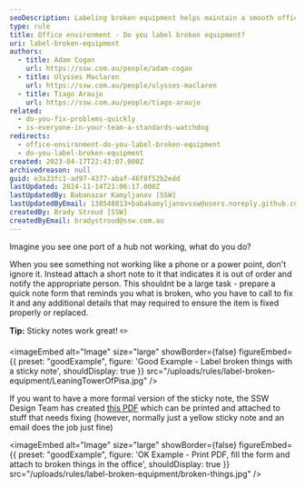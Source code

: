```yaml
---
seoDescription: Labeling broken equipment helps maintain a smooth office environment by keeping track of issues and ensuring prompt fixes.
type: rule
title: Office environment - Do you label broken equipment?
uri: label-broken-equipment
authors:
  - title: Adam Cogan
    url: https://ssw.com.au/people/adam-cogan
  - title: Ulysses Maclaren
    url: https://ssw.com.au/people/ulysses-maclaren
  - title: Tiago Araujo
    url: https://ssw.com.au/people/tiago-araujo
related:
  - do-you-fix-problems-quickly
  - is-everyone-in-your-team-a-standards-watchdog
redirects:
  - office-environment-do-you-label-broken-equipment
  - do-you-label-broken-equipment
created: 2023-04-17T22:43:07.000Z
archivedreason: null
guid: e3a33fc1-ad97-4377-abaf-46f8f52b2edd
lastUpdated: 2024-11-14T21:06:17.000Z
lastUpdatedBy: Babanazar Kamyljanov [SSW]
lastUpdatedByEmail: 138548013+babakamyljanovssw@users.noreply.github.com
createdBy: Brady Stroud [SSW]
createdByEmail: bradystroud@ssw.com.au
---
```


Imagine you see one port of a hub not working, what do you do?

When you see something not working like a phone or a power point, don't ignore it. Instead attach a short note to it that indicates it is out of order and notify the appropriate person.
This shouldnt be a large task - prepare a quick note form that reminds you what is broken, who you have to call to fix it and any additional details that may required to ensure the item is fixed properly or replaced.

**Tip:** Sticky notes work great! ✏️

<imageEmbed
  alt="Image"
  size="large"
  showBorder={false}
  figureEmbed={{
    preset: "goodExample",
    figure: 'Good Example - Label broken things with a sticky note',
    shouldDisplay: true
  }}
  src="/uploads/rules/label-broken-equipment/LeaningTowerOfPisa.jpg"
/>

If you want to have a more formal version of the sticky note, the SSW Design Team has created [this PDF](SSW-label-broken-things.pdf) which can be printed and attached to stuff that needs fixing (however, normally just a yellow sticky note and an email does the job just fine)

<imageEmbed
  alt="Image"
  size="large"
  showBorder={false}
  figureEmbed={{
    preset: "goodExample",
    figure: 'OK Example - Print PDF, fill the form and attach to broken things in the office',
    shouldDisplay: true
  }}
  src="/uploads/rules/label-broken-equipment/broken-things.jpg"
/>
